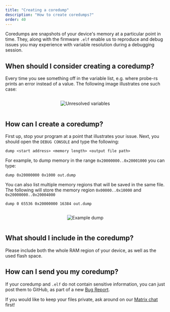```yaml
---
title: "Creating a coredump"
description: "How to create coredumps?"
order: 40
---
```


Coredumps are snapshots of your device's memory at a particular point in time. They, along with the
firmware `.elf` enable us to reproduce and debug issues you may experience with variable resolution
during a debugging session.

## When should I consider creating a coredump?

Every time you see something off in the variable list, e.g. where probe-rs prints an error
instead of a value. The following image illustrates one such case:



<center><Image src={variable_resolution_issue} style="margin-top: 1em; margin-bottom: 1em; max-width:100%; max-height:100%; width: auto; height: auto;" alt="Unresolved variables" /></center>

## How can I create a coredump?

First up, stop your program at a point that illustrates your issue. Next, you should open the
`DEBUG CONSOLE` and type the following:

`dump <start address> <memory length> <output file path>`

For example, to dump memory in the range `0x20000000..0x20001000` you can type:

`dump 0x20000000 0x1000 out.dump`

You can also list multiple memory regions that will be saved in the same file. The following will
store the memory region `0x00000..0x10000` and `0x20000000..0x20004000`

`dump 0 65536 0x20000000 16384 out.dump`



<center><Image src={coredump} style="margin-top: 1em; margin-bottom: 1em; max-width:100%; max-height:100%; width: auto; height: auto;" alt="Example dump" /></center>

## What should I include in the coredump?

Please include both the whole RAM region of your device, as well as the used flash space.

## How can I send you my coredump?

If your coredump and `.elf` do not contain sensitive information, you can just post them to GitHub,
as part of a new [Bug Report](https://github.com/probe-rs/probe-rs/issues/new?assignees=&labels=bug&projects=&template=bug_report.md&title=).

If you would like to keep your files private, ask around on our [Matrix chat](https://matrix.to/#/#probe-rs:matrix.org) first!
